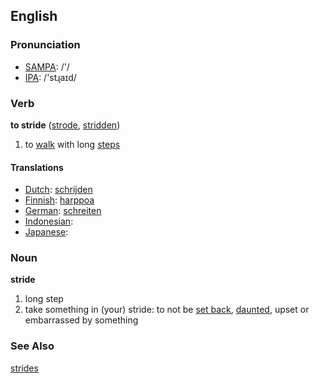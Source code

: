 ==English==
=== Pronunciation ===
*[[w:SAMPA|SAMPA]]: /'/
*[[w:IPA|IPA]]: /'stɻaɪd/

=== Verb ===

'''to stride''' ([[strode]], [[stridden]])

# to [[walk]] with long [[steps]]

==== Translations ====
*[[Dutch]]: [[schrijden]]
*[[Finnish]]: [[harppoa]]
*[[German]]: [[schreiten]]
*[[Indonesian]]: [[]]
*[[Japanese]]: [[]]

=== Noun ===

'''stride'''

# long step
# take something in (your) stride: to not be [[set back]], [[daunt]]ed, upset or embarrassed by something

===See Also===

[[strides]]